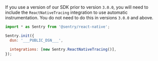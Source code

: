 <Alert level="Info" title="Prior Versions">

If you use a version of our SDK prior to version `3.0.0`, you will need to include the `ReactNativeTracing` integration to use automatic instrumentation. You do not need to do this in versions `3.0.0` and above.

</Alert>

```javascript
import * as Sentry from '@sentry/react-native';

Sentry.init({
  dsn: '___PUBLIC_DSN___',

  integrations: [new Sentry.ReactNativeTracing()],
});
```
